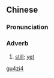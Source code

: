==Chinese==
{{zh-forms}}

===Pronunciation===
{{zh-pron
|m=gùzì
|cat=adv
}}

===Adverb===
{{zh-adv}}

# {{lb|zh|archaic}} [[still]]; [[yet]]

[[Category:Mandarin archaic terms|gu4zi4]]